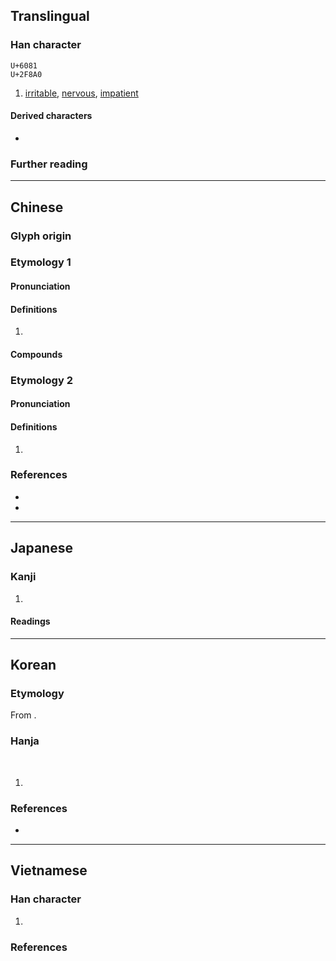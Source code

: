 {{character info}}
{{character info|0x2F8A0}}
==Translingual==

===Han character===
<code>U+6081</code> {{Han char|rn=61|rad=心|as=07|sn=10|four=96027|canj=PRB|ids=⿰忄肙}}<br>
<code>U+2F8A0</code> {{Han char|rn=61|rad=心|as=06|sn=9|four=|canj=PIB|ids=⿰忄䏍}}

# [[irritable]], [[nervous]], [[impatient]]

====Derived characters====
* {{l|mul|[[𫻠]], [[𫡾]]}}

===Further reading===
{{Han ref|kx=0386.200|dkj=10623|dj=0718.200|hdz=42304.060|uh=6081}}
{{Han ref|uh=2F8A0}}

----

==Chinese==
{{attn|ltc}}{{attn|och|Middle+Old Chinese needs to be distributed}}

===Glyph origin===
{{Han etym}}

===Etymology 1===
{{zh-forms}}

====Pronunciation====
{{zh-pron
|m=juān
|c=jyun1
|mc=
|oc=
|cat=
}}

====Definitions====
{{zh-hanzi}}

# {{rfdef|zh}}

====Compounds====
{{zh-der|悁想|悁悁|悁忿|悁邑}}

===Etymology 2===
{{zh-forms}}

====Pronunciation====
{{zh-pron
|m=juǎn
|c=gyun3,gyun1
|mc=
|oc=
|cat=
}}

====Definitions====
{{zh-hanzi}}

# {{rfdef|zh}}

===References===
* {{R:twedu|B01107}}
* {{R:yue:mfccd}}

----

==Japanese==

===Kanji===
{{ja-kanji|grade=|rs=心07}}

# {{rfdef|ja|sort=心07}}

====Readings====
{{ja-readings
|goon=えん
|kanon=えん
|kun=うれ-える, いらだ-つ
}}

----

==Korean==

===Etymology===
From {{der|ko|ltc|sort=연|-}} {{ltc-l|悁}}.

===Hanja===
{{ko-hanja|성내다|성낼|연}}<br>
{{ko-hanja|분하다|분할|연}}

# {{rfdef|ko|sort=心07}}

===References===
* {{R:hanjadoc|3466}}

----

==Vietnamese==

===Han character===
{{vi-readings|rs=心07
|hanviet=quyên-tdcntd
|phienthiet=縈圓 oanh viên
|nom=quen-tdcndg;tdcntd;gdhn;btcn, quên-tdcndg;tdcntd;gdhn
}}

# {{rfdef|vi}}

===References===
<references/>